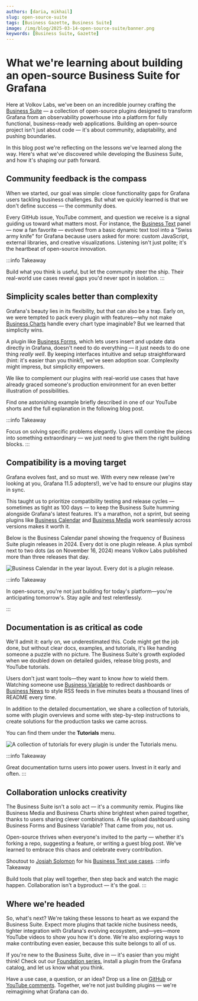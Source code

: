```yaml
---
authors: [daria, mikhail]
slug: open-source-suite
tags: [Business Gazette, Business Suite]
image: /img/blog/2025-03-14-open-source-suite/banner.png
keywords: [Business Suite, Gazette]
---
```



# What we're learning about building an open-source Business Suite for Grafana

Here at Volkov Labs, we've been on an incredible journey crafting the [Business Suite](/plugins/) — a collection of open-source plugins designed to transform Grafana from an observability powerhouse into a platform for fully functional, business-ready web applications. Building an open-source project isn't just about code — it's about community, adaptability, and pushing boundaries.

In this blog post we're reflecting on the lessons we've learned along the way. Here's what we've discovered while developing the Business Suite, and how it's shaping our path forward.

## Community feedback is the compass

When we started, our goal was simple: close functionality gaps for Grafana users tackling business challenges. But what we quickly learned is that we don't define success — the community does.

Every GitHub issue, YouTube comment, and question we receive is a signal guiding us toward what matters most. For instance, the [Business Text](/plugins/business-text/) panel — now a fan favorite — evolved from a basic dynamic text tool into a "Swiss army knife" for Grafana because users asked for more: custom JavaScript, external libraries, and creative visualizations. Listening isn't just polite; it's the heartbeat of open-source innovation.

:::info Takeaway

Build what you think is useful, but let the community steer the ship. Their real-world use cases reveal gaps you'd never spot in isolation.
:::

## Simplicity scales better than complexity

Grafana's beauty lies in its flexibility, but that can also be a trap. Early on, we were tempted to pack every plugin with features—why not make [Business Charts](/plugins/business-charts/) handle every chart type imaginable? But we learned that simplicity wins.

A plugin like [Business Forms](/plugins/business-forms/), which lets users insert and update data directly in Grafana, doesn't need to do everything — it just needs to do one thing _really well_. By keeping interfaces intuitive and setup straightforward (hint: it's easier than you think!), we've seen adoption soar. Complexity might impress, but simplicity empowers.

We like to complement our plugins with real-world use cases that have already graced someone's production environment for an even better illustration of possibilities.

<Shorts
  id="n4xsVrSesy0"
  title="Synchronize dashboard variables with Business Forms in Grafana | Shorts."
/>

Find one astonishing example briefly described in one of our YouTube shorts and the full explanation in the following blog post.

<BlogPost id="form-panel-server-based-elements-20240428" />

:::info Takeaway

Focus on solving specific problems elegantly. Users will combine the pieces into something extraordinary — we just need to give them the right building blocks.
:::

## Compatibility is a moving target

Grafana evolves fast, and so must we. With every new release (we're looking at you, Grafana 11.5 adopters!), we've had to ensure our plugins stay in sync.

This taught us to prioritize compatibility testing and release cycles — sometimes as tight as 100 days — to keep the Business Suite humming alongside Grafana's latest features. It's a marathon, not a sprint, but seeing plugins like [Business Calendar](/plugins/business-calendar/) and [Business Media](/plugins/business-media/) work seamlessly across versions makes it worth it.

Below is the Business Calendar panel showing the frequency of Business Suite plugin releases in 2024. Every dot is one plugin release. A plus symbol next to two dots (as on November 16, 2024) means Volkov Labs published more than three releases that day.

<Image
  title="Business Calendar in the year layout. Every dot is a plugin release."
  src="/img/blog/2025-03-14-open-source-suite/year.png"
/>

:::info Takeaway

In open-source, you're not just building for today's platform—you're anticipating tomorrow's. Stay agile and test relentlessly.

:::

## Documentation is as critical as code

We'll admit it: early on, we underestimated this. Code might get the job done, but without clear docs, examples, and tutorials, it's like handing someone a puzzle with no picture. The Business Suite's growth exploded when we doubled down on detailed guides, release blog posts, and YouTube tutorials.

Users don't just want tools—they want to know _how_ to wield them. Watching someone use [Business Variable](/plugins/business-variable/) to redirect dashboards or [Business News](/plugins/business-news/) to style RSS feeds in five minutes beats a thousand lines of README every time.

In addition to the detailed documentation, we share a collection of tutorials, some with plugin overviews and some with step-by-step instructions to create solutions for the production tasks we came across.

You can find them under the **Tutorials** menu.

<Image
  title="A collection of tutorials for every plugin is under the Tutorials menu."
  src="/img/blog/2025-03-14-open-source-suite/tutorials.png"
/>

:::info Takeaway

Great documentation turns users into power users. Invest in it early and often.
:::

## Collaboration unlocks creativity

The Business Suite isn't a solo act — it's a community remix. Plugins like Business Media and Business Charts shine brightest when paired together, thanks to users sharing clever combinations. A file upload dashboard using Business Forms and Business Variable? That came from _you_, not us.

<BlogPost id="form-panel-file-upload-20240310" />

Open-source thrives when everyone's invited to the party — whether it's forking a repo, suggesting a feature, or writing a guest blog post. We've learned to embrace this chaos and celebrate every contribution.

Shoutout to [Josiah Solomon](https://github.com/yosiasz) for his [Business Text use cases](/plugins/business-text/external/).
:::info Takeaway

Build tools that play well together, then step back and watch the magic happen. Collaboration isn't a byproduct — it's the goal.
:::

## Where we're headed

So, what's next? We're taking these lessons to heart as we expand the Business Suite. Expect more plugins that tackle niche business needs, tighter integration with Grafana's evolving ecosystem, and—yes—more YouTube videos to show you how it's done. We're also exploring ways to make contributing even easier, because this suite belongs to all of us.

If you're new to the Business Suite, dive in — it's easier than you might think! Check out our [Foundation series](/plugins/foundation/), install a plugin from the Grafana catalog, and let us know what you think.

<Youtube
  id="1qYzHfPXJF8"
  title="Install Business Suite plugins in Cloud, OSS, Enterprise. Getting started with the Business Suite."
/>

Have a use case, a question, or an idea? Drop us a line on [GitHub](https://github.com/volkovlabs) or [YouTube comments](https://www.youtube.com/@volkovlabs). Together, we're not just building plugins — we're reimagining what Grafana can do.

<Feedback />
